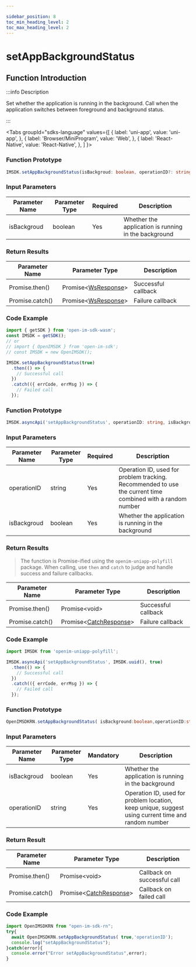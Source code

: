 ```yaml
---

sidebar_position: 8
toc_min_heading_level: 2
toc_max_heading_level: 2
---
```


# setAppBackgroundStatus

## Function Introduction

:::info Description

Set whether the application is running in the background. Call when the application switches between foreground and background status.

:::

<Tabs
groupId="sdks-language"
values={[
{ label: 'uni-app', value: 'uni-app', },
{ label: 'Browser/MiniProgram', value: 'Web', },
{ label: 'React-Native', value: 'React-Native', },
]
}>

<TabItem value="Web">

### Function Prototype

```ts showLineNumbers
IMSDK.setAppBackgroundStatus(isBackgroud: boolean, operationID?: string): Promise<WsResponse>
```

### Input Parameters

| Parameter Name | Parameter Type | Required | Description                     |
| -------------- | -------------- | -------- | ------------------------------- |
| isBackgroud    | boolean       | Yes      | Whether the application is running in the background |

### Return Results

| Parameter Name  | Parameter Type                                | Description      |
| --------------- | ---------------------------------------------- | ---------------- |
| Promise.then()  | Promise<[WsResponse](/class/response.mdx)\>    | Successful callback |
| Promise.catch() | Promise<[WsResponse](/class/response.mdx)\>    | Failure callback   |

### Code Example

```js showLineNumbers
import { getSDK } from 'open-im-sdk-wasm';
const IMSDK = getSDK();
// or
// import { OpenIMSDK } from 'open-im-sdk';
// const IMSDK = new OpenIMSDK();

IMSDK.setAppBackgroundStatus(true)
  .then(() => {
    // Successful call
  })
  .catch(({ errCode, errMsg }) => {
    // Failed call
  });
```

</TabItem>

<TabItem value="uni-app">

### Function Prototype

```ts showLineNumbers
IMSDK.asyncApi('setAppBackgroundStatus', operationID: string, isBackgroud: boolean): Promise<void>
```

### Input Parameters

| Parameter Name | Parameter Type | Required | Description                                               |
| -------------- | -------------- | -------- | --------------------------------------------------------- |
| operationID    | string        | Yes      | Operation ID, used for problem tracking. Recommended to use the current time combined with a random number |
| isBackgroud    | boolean       | Yes      | Whether the application is running in the background      |

### Return Results

> The function is Promise-ified using the `openim-uniapp-polyfill` package. When calling, use `then` and `catch` to judge and handle success and failure callbacks.

| Parameter Name  | Parameter Type                                         | Description      |
| --------------- | ------------------------------------------------------ | ---------------- |
| Promise.then()  | Promise<void\>                                         | Successful callback |
| Promise.catch() | Promise<[CatchResponse](/class/response.mdx)\>         | Failure callback   |

### Code Example

```js showLineNumbers
import IMSDK from 'openim-uniapp-polyfill';

IMSDK.asyncApi('setAppBackgroundStatus', IMSDK.uuid(), true)
  .then(() => {
    // Successful call
  })
  .catch(({ errCode, errMsg }) => {
    // Failed call
  });
```

</TabItem>
<TabItem value="React-Native">

### Function Prototype

```ts showLineNumbers
OpenIMSDKRN.setAppBackgroundStatus( isBackground:boolean,operationID:string)
```

### Input Parameters

| Parameter Name    | Parameter Type | Mandatory | Description                                                   |
| ----------- | -------- | -------- | ------------------------------------------------------- |
| isBackgroud | boolean  | Yes       | Whether the application is running in the background                                      |
| operationID | string   | Yes       | Operation ID, used for problem location, keep unique, suggest using current time and random number |

### Return Result

| Parameter Name        | Parameter Type                                                | Description        |
| --------------- | ------------------------------------------------------- | ------------ |
| Promise.then()  | Promise<void\>                                          | Callback on successful call |
| Promise.catch() | Promise<[CatchResponse](/class/response.mdx)\> | Callback on failed call |

### Code Example

```js showLineNumbers
import OpenIMSDKRN from "open-im-sdk-rn";
try{
  await OpenIMSDKRN.setAppBackgroundStatus( true,'operationID');
  console.log("setAppBackgroundStatus");
}catch(error){
  console.error("Error setAppBackgroundStatus",error);
}
```

</TabItem>
</Tabs>